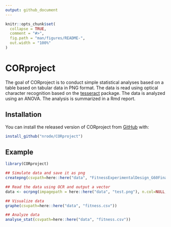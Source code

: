 ```yaml
---
output: github_document
---
```


<!-- README.md is generated from README.Rmd. Please edit that file -->

```r
knitr::opts_chunk$set(
  collapse = TRUE,
  comment = "#>",
  fig.path = "man/figures/README-",
  out.width = "100%"
)
```

# CORproject

<!-- badges: start -->
<!-- badges: end -->

The goal of CORproject is to conduct simple statistical analyses based on a table based on tabular data in PNG format. The data is read using optical character recognition based on the [tesseract](https://github.com/tesseract-ocr/tesseract) package. The data is analyzed using an ANOVA. The analysis is summarized in a Rmd report.

## Installation

You can install the released version of CORproject from [GitHub](https://github.com/nrode/CORproject) with:

``` r
install_github("nrode/CORproject")
```

## Example

```r
library(CORproject)

## Simulate data and save it as png
createpng(csvpath=here::here("data", "FitnessExperimentalDesign_G60Final.csv"), outputpng=here::here("data", "testnew.png"))

## Read the data using OCR and output a vector
data <- ocrpng(impagepath = here::here("data", "test.png"), n.col=NULL, lang="fra",  header=TRUE)

## Visualize data
graphe(csvpath=here::here("data", "fitness.csv"))

## Analyze data
analyse_stat(csvpath=here::here("data", "fitness.csv"))
```



